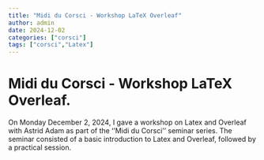 ```yaml
---
title: "Midi du Corsci - Workshop LaTeX Overleaf"
author: admin
date: 2024-12-02
categories: ["corsci"]
tags: ["corsci","Latex"]
---
```


# Midi du Corsci - Workshop LaTeX Overleaf.

On Monday December 2, 2024, I gave a workshop on Latex and Overleaf with Astrid Adam as part of the ''Midi du Corsci'' seminar series. The seminar consisted of a basic introduction to Latex and Overleaf, followed by a practical session.